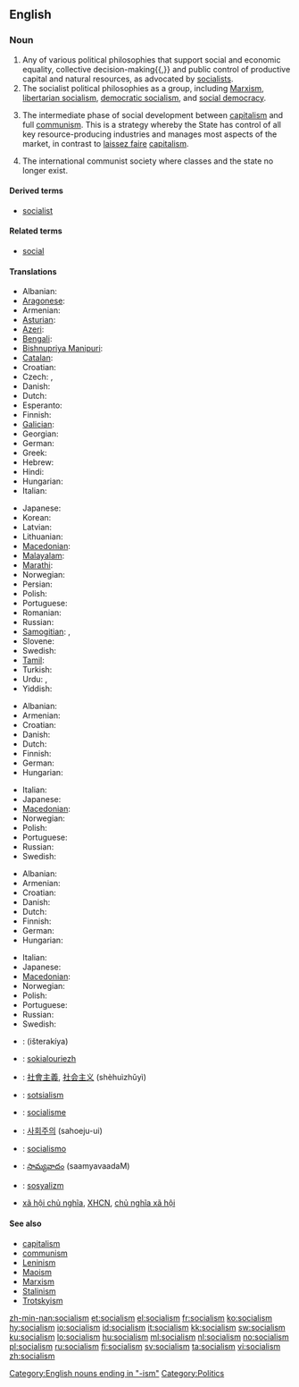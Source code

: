 {{wikipedia}}
==English==

===Noun===
{{en-noun|-}}

# Any of various political philosophies that support social and economic equality, collective decision-making{{,}} and public control of productive capital and natural resources, as advocated by [[socialist]]s.
# The socialist political philosophies as a group, including [[Marxism]], [[libertarian socialism]], [[democratic socialism]], and [[social democracy]].
# {{context|Leninism}} The intermediate phase of social development between [[capitalism]] and full [[communism]]. This is a strategy whereby the State has control of all key resource-producing industries and manages most aspects of the market, in contrast to [[laissez faire]] [[capitalism]].
# {{context|Classical Marxism}} The international communist society where classes and the state no longer exist.

====Derived terms====
* [[socialist]]

====Related terms====
* [[social]]

====Translations====
{{trans-top|political philosophy of social and economic equality}}
* Albanian: {{t+|sq|socializmi|m|xs=Albanian}}
* [[Aragonese]]: {{t|an|sozialismo|m}}
* Armenian: {{t-|hy|սոցիալիզմ|tr=soc’ializm|xs=Armenian}}
* [[Asturian]]: {{t|ast|socialismu|m}}
* [[Azeri]]: {{t|az|sosializm}}
* [[Bengali]]: {{t|bn|সমাজতন্ত্র|sc=Beng}}
* [[Bishnupriya Manipuri]]: {{tø|bpy|সমাজতন্ত্র|sc=Beng}}
* [[Catalan]]: {{t|ca|socialisme|m}}
* Croatian: {{t+|hr|socijalizam|m}}
* Czech: {{t-|cs|socialismus|m}}, {{t-|cs|socializmus|m}}
* Danish: {{t-|da|socialisme}}
* Dutch: {{t-|nl|socialisme|n}}
* Esperanto: {{t|eo|socialismo}}
* Finnish: {{t+|fi|sosialismi}}
* [[Galician]]: {{t|gl|socialismo|m}}
* Georgian: {{t|ka|სოციალიზმი|sc=Geor}}
* German: {{t+|de|Sozialismus|m}}
* Greek: {{t|el|σοσιαλισμός|m|tr=sosialismos|sc=Grek}}
* Hebrew: {{t|he|סוציאליזם|m|tr=sotsyalizm|alt=סוֹצְיָאלִיזְם|sc=Hebr}}
* Hindi: {{t|hi|समाजवाद|m|tr=samājvād|sc=Deva}}
* Hungarian: {{t+|hu|szocializmus}}
* Italian: {{t+|it|socialismo|m}}
{{trans-mid}}
* Japanese: {{t-|ja|社会主義|tr=shakai-shugi|sc=Jpan}}
* Korean: {{t+|ko|사회주의|tr=sahoeju-ui|sc=Hang}}
* Latvian: {{t|lv|sociālisms|m}}
* Lithuanian: {{t|lt|socializmas|m}}
* [[Macedonian]]: {{t-|mk|социјализам|m|tr=socijalízam|xs=Macedonian}}
* [[Malayalam]]: {{t|ml|സോഷ്യലിസം|sc=Mlym}}
* [[Marathi]]: {{t|mr|समाजवाद|tr=samājvād|sc=Deva}}
* Norwegian: {{t-|no|sosialisme|m}}
* Persian: {{t|fa|سوسیالیسم|sc=fa-Arab}}
* Polish: {{t+|pl|socjalizm|m}}
* Portuguese: {{t+|pt|socialismo|m}}
* Romanian: {{t|ro|socialism}}
* Russian: {{t+|ru|социализм|m|tr=socialízm|sc=Cyrl}}
* [[Samogitian]]: {{tø|bat-smg|suocēlėzmos|m}},  {{tø|bat-smg|socialėzmos|m}}
* Slovene: {{t|sl|socializem|m|alt=socialízem}}
* Swedish: {{t+|sv|socialism|c}}
* [[Tamil]]: {{t|ta|சமவுடமை|sc=Taml}}
* Turkish: {{t|tr|sosyalizm}}
* Urdu: {{t|ur|اشتراکیت|sc=ur-Arab}},  {{t|ur|سوشلزم|sc=ur-Arab}}
* Yiddish: {{t|yi|סאציאליזם|sc=yi-Hebr}}
{{trans-bottom}}

{{trans-top|group of socialist political philosophies}}
* Albanian: {{t+|sq|socializmi|m|xs=Albanian}}
* Armenian: {{t-|hy|սոցիալիզմ|tr=soc’ializm|xs=Armenian}}
* Croatian: {{t+|hr|socijalizam|m}}
* Danish: {{t-|da|socialisme}}
* Dutch: {{t-|nl|socialisme|n}}
* Finnish: {{t+|fi|sosialismi}}
* German: {{t+|de|Sozialismus|m}}
* Hungarian: {{t+|hu|szocializmus}}
{{trans-mid}}
* Italian: {{t+|it|socialismo|m}}
* Japanese: {{t-|ja|社会主義|tr=shakai-shugi|sc=Jpan}}
* [[Macedonian]]: {{t-|mk|социјализам|m|tr=socijalízam|xs=Macedonian}}
* Norwegian: {{t-|no|sosialisme|m}}
* Polish: {{t+|pl|socjalizm|m}}
* Portuguese: {{t+|pt|socialismo|m}}
* Russian: {{t+|ru|социализм|m|tr=socialízm|sc=Cyrl}}
* Swedish: {{t+|sv|socialism|c}}
{{trans-bottom}}

{{trans-top|intermediate phase of social development}}
* Albanian: {{t+|sq|socializmi|m|xs=Albanian}}
* Armenian: {{t-|hy|սոցիալիզմ|tr=soc’ializm|xs=Armenian}}
* Croatian: {{t+|hr|socijalizam|m}}
* Danish: {{t-|da|socialisme}}
* Dutch: {{t-|nl|socialisme|n}}
* Finnish: {{t+|fi|sosialismi}}
* German: {{t+|de|Sozialismus|m}}
* Hungarian: {{t+|hu|szocializmus}}
{{trans-mid}}
* Italian: {{t+|it|socialismo|m}}
* Japanese: {{t-|ja|社会主義|tr=shakai-shugi|sc=Jpan}}
* [[Macedonian]]: {{t-|mk|социјализам|m|tr=socijalízam|xs=Macedonian}}
* Norwegian: {{t-|no|sosialisme|m}}
* Polish: {{t+|pl|socjalizm|m}}
* Portuguese: {{t+|pt|socialismo|m}}
* Russian: {{t+|ru|социализм|m|tr=socialízm|sc=Cyrl}}
* Swedish: {{t+|sv|socialism|c}}
{{trans-bottom}}

{{checktrans-top}}
* {{ttbc|Arabic}}: {{Arab|[[اشتراكية]]}} (išterakíya) {{f}}
* {{ttbc|Breton}}: [[sokialouriezh]] {{f}}
* {{ttbc|Chinese}}: [[社會主義]], [[社会主义]] (shèhuìzhǔyì)
* {{ttbc|Estonian}}: [[sotsialism]]
* {{ttbc|French}}: [[socialisme]] {{m}}
{{checktrans-mid}}
* {{ttbc|Korean}}: [[사회주의]] (sahoeju-ui)
* {{ttbc|Spanish}}: [[socialismo]] {{m}}
* {{ttbc|Telugu}}: [[సామ్యవాదం]] (saamyavaadaM)
* {{ttbc|Turkish}}: [[sosyalizm]]
* {{ttbc|Vietnamese}} [[xã hội chủ nghĩa]], [[XHCN]], [[chủ nghĩa xã hội]]
{{checktrans-bottom}}

====See also====
* [[capitalism]]
* [[communism]]
* [[Leninism]]
* [[Maoism]]
* [[Marxism]]
* [[Stalinism]]
* [[Trotskyism]]

[[Category:English nouns ending in "-ism"]]
[[Category:Politics]]

[[zh-min-nan:socialism]]
[[et:socialism]]
[[el:socialism]]
[[fr:socialism]]
[[ko:socialism]]
[[hy:socialism]]
[[io:socialism]]
[[id:socialism]]
[[it:socialism]]
[[kk:socialism]]
[[sw:socialism]]
[[ku:socialism]]
[[lo:socialism]]
[[hu:socialism]]
[[ml:socialism]]
[[nl:socialism]]
[[no:socialism]]
[[pl:socialism]]
[[ru:socialism]]
[[fi:socialism]]
[[sv:socialism]]
[[ta:socialism]]
[[vi:socialism]]
[[zh:socialism]]
